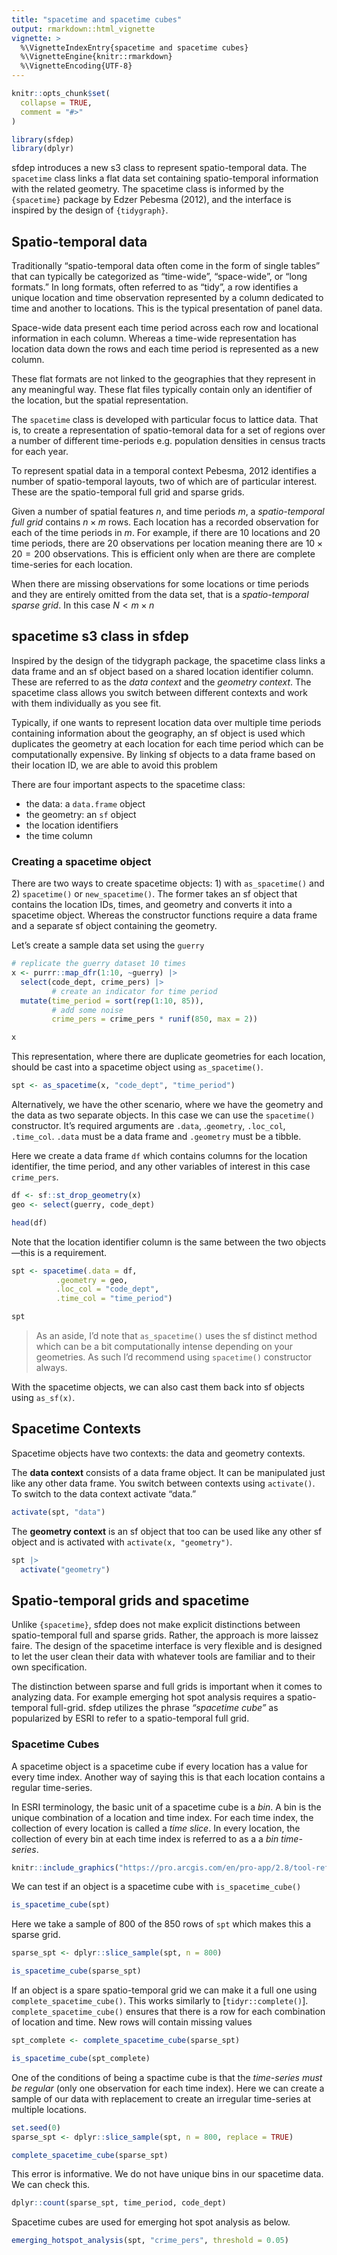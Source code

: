 ```yaml
---
title: "spacetime and spacetime cubes"
output: rmarkdown::html_vignette
vignette: >
  %\VignetteIndexEntry{spacetime and spacetime cubes}
  %\VignetteEngine{knitr::rmarkdown}
  %\VignetteEncoding{UTF-8}
---
```


```r
knitr::opts_chunk$set(
  collapse = TRUE,
  comment = "#>"
)
```

```r
library(sfdep)
library(dplyr)
```

sfdep introduces a new s3 class to represent spatio-temporal data. The `spacetime` class links a flat data set containing spatio-temporal information with the related geometry. The spacetime class is informed by the `{spacetime}` package by Edzer Pebesma (2012), and the interface is inspired by the design of `{tidygraph}`.

## Spatio-temporal data

Traditionally "spatio-temporal data often come in the form of single tables" that can typically be categorized as "time-wide", "space-wide", or "long formats." In long formats, often referred to as "tidy", a row identifies a unique location and time observation represented by a column dedicated to time and another to locations. This is the typical presentation of panel data.

Space-wide data present each time period across each row and locational information in each column. Whereas a time-wide representation has location data down the rows and each time period is represented as a new column.

These flat formats are not linked to the geographies that they represent in any meaningful way. These flat files typically contain only an identifier of the location, but the spatial representation.

The `spacetime` class is developed with particular focus to lattice data. That is, to create a representation of spatio-temoral data for a set of regions over a number of different time-periods e.g. population densities in census tracts for each year.

To represent spatial data in a temporal context Pebesma, 2012 identifies a number of spatio-temporal layouts, two of which are of particular interest. These are the spatio-temporal full grid and sparse grids.

Given a number of spatial features $n$, and time periods $m$, a *spatio-temporal full grid* contains $n \times m$ rows. Each location has a recorded observation for each of the time periods in $m$. For example, if there are 10 locations and 20 time periods, there are 20 observations per location meaning there are $10 \times 20 = 200$ observations. This is efficient only when are there are complete time-series for each location.

When there are missing observations for some locations or time periods and they are entirely omitted from the data set, that is a *spatio-temporal sparse grid*. In this case $N \lt m \times n$

## spacetime s3 class in sfdep

Inspired by the design of the tidygraph package, the spacetime class links a data frame and an sf object based on a shared location identifier column. These are referred to as the *data context* and the *geometry context*. The spacetime class allows you switch between different contexts and work with them individually as you see fit.

Typically, if one wants to represent location data over multiple time periods containing information about the geography, an sf object is used which duplicates the geometry at each location for each time period which can be computationally expensive. By linking sf objects to a data frame based on their location ID, we are able to avoid this problem

There are four important aspects to the spacetime class:

-   the data: a `data.frame` object
-   the geometry: an `sf` object
-   the location identifiers
-   the time column

### Creating a spacetime object

There are two ways to create spacetime objects: 1) with `as_spacetime()` and 2) `spacetime()` or `new_spacetime()`. The former takes an sf object that contains the location IDs, times, and geometry and converts it into a spacetime object. Whereas the constructor functions require a data frame and a separate sf object containing the geometry.

Let's create a sample data set using the `guerry`

```r
# replicate the guerry dataset 10 times
x <- purrr::map_dfr(1:10, ~guerry) |> 
  select(code_dept, crime_pers) |> 
         # create an indicator for time period
  mutate(time_period = sort(rep(1:10, 85)), 
         # add some noise 
         crime_pers = crime_pers * runif(850, max = 2))

x
```

This representation, where there are duplicate geometries for each location, should be cast into a spacetime object using `as_spacetime()`. 

```r
spt <- as_spacetime(x, "code_dept", "time_period")
```

Alternatively, we have the other scenario, where we have the geometry and the data as two separate objects. In this case we can use the `spacetime()` constructor. It's required arguments are `.data`, .`geometry`, `.loc_col`, `.time_col`. `.data` must be a data frame and `.geometry` must be a tibble.

Here we create a data frame `df` which contains columns for the location identifier, the time period, and any other variables of interest in this case `crime_pers`.

```r
df <- sf::st_drop_geometry(x)
geo <- select(guerry, code_dept)

head(df)
```

Note that the location identifier column is the same between the two objects—this is a requirement. 

```r
spt <- spacetime(.data = df, 
          .geometry = geo, 
          .loc_col = "code_dept", 
          .time_col = "time_period") 

spt
```

> As an aside, I'd note that `as_spacetime()` uses the sf distinct method which can be a bit computationally intense depending on your geometries. As such I'd recommend using `spacetime()` constructor always. 

With the spacetime objects, we can also cast them back into sf objects using `as_sf(x)`.


## Spacetime Contexts

Spacetime objects have two contexts: the data and geometry contexts. 

The **data context** consists of a data frame object. It can be manipulated just like any other data frame. You switch between contexts using `activate()`. To switch to the data context activate "data."

```r
activate(spt, "data")
```

The **geometry context** is an sf object that too can be used like any other sf object and is activated with `activate(x, "geometry")`.

```r
spt |> 
  activate("geometry") 
```

## Spatio-temporal grids and spacetime 

Unlike `{spacetime}`, sfdep does not make explicit distinctions between spatio-temporal full and sparse grids. Rather, the approach is more laissez faire. The design of the spacetime interface is very flexible and is designed to let the user clean their data with whatever tools are familiar and to their own specification. 

The distinction between sparse and full grids is important when it comes to analyzing data. For example emerging hot spot analysis requires a spatio-temporal full-grid. sfdep utilizes the phrase _"spacetime cube"_ as popularized by ESRI to refer to a spatio-temporal full grid. 


### Spacetime Cubes

A spacetime object is a spacetime cube if every location has a value for every time index. Another way of saying this is that each location contains a regular time-series. 

In ESRI terminology, the basic unit of a spacetime cube is a _bin_. A bin is the unique combination of a location and time index. For each time index, the collection of every location is called a _time slice_. In every location, the collection of every bin at each time index is referred to as a a _bin time-series_.

```r
knitr::include_graphics("https://pro.arcgis.com/en/pro-app/2.8/tool-reference/space-time-pattern-mining/GUID-0FEECE1A-6B54-44B4-AE49-05E7EA849A8B-web.png")
```


We can test if an object is a spacetime cube with `is_spacetime_cube()`

```r
is_spacetime_cube(spt)
```

Here we take a sample of 800 of the 850 rows of `spt` which makes this a sparse grid. 

```r
sparse_spt <- dplyr::slice_sample(spt, n = 800)

is_spacetime_cube(sparse_spt)
```

If an object is a spare spatio-temporal grid we can make it a full one using `complete_spacetime_cube()`. This works similarly to [`tidyr::complete()`]. `complete_spacetime_cube()` ensures that there is a row for each combination of location and time. New rows will contain missing values

```r
spt_complete <- complete_spacetime_cube(sparse_spt)

is_spacetime_cube(spt_complete)
```

One of the conditions of being a spactime cube is that the _time-series must be regular_ (only one observation for each time index). Here we can create a sample of our data with replacement to create an irregular time-series at multiple locations.

```r
set.seed(0)
sparse_spt <- dplyr::slice_sample(spt, n = 800, replace = TRUE)

complete_spacetime_cube(sparse_spt)
```

This error is informative. We do not have unique bins in our spacetime data. We can check this. 

```r
dplyr::count(sparse_spt, time_period, code_dept)
```

Spacetime cubes are used for emerging hot spot analysis as below. 

```r
emerging_hotspot_analysis(spt, "crime_pers", threshold = 0.05)

```





<!--

-   The spacetime cube as made popular by ESRI is a spatio-temporal full grid (Pebesma, 2012)

    -   when setting columns from geometry context to data context follows this advice "for each moment in time, the same set of spatial entities is sampled." (Pebesma, 2012)

-   "Unsampled combinations of (space, time) are stored in this class, but are assigned a missing value NA." (Pebesma, 2012)

    -   If data is represented in a "spatio-temporal sparse grid" it can be made into a full grid using `complete_spacetime_cube()`

‚
-->
